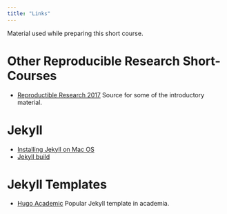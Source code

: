 ```yaml
---
title: "Links"
---
```


Material used while preparing this short course.

# Other Reproducible Research Short-Courses

* [Reproductible Research 2017](https://eriqande.github.io/rep-res-eeb-2017/index.html)  Source for some of the introductory material.

# Jekyll

* [Installing Jekyll on Mac OS](https://learn.cloudcannon.com/jekyll/install-jekyll-on-os-x/)
* [Jekyll build](https://learn.cloudcannon.com/jekyll/running-jekyll/)

# Jekyll Templates

* [Hugo Academic](https://sourcethemes.com/academic/)  Popular Jekyll template in academia.
